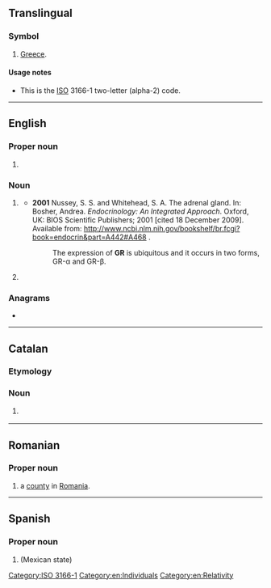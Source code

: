{{also|gr|Gr|.gr|gr.|Gr.}}
==Translingual==

===Symbol===
{{head|mul|symbol}}

# [[Greece]].

====Usage notes====
* This is the [[ISO]] 3166-1 two-letter (alpha-2) code.

[[Category:ISO 3166-1]]

----

==English==

===Proper noun===
{{en-proper noun}}

# {{lb|en|British}} {{initialism of|en|[[Georgius]] [[rex|Rex]]}} {{gloss|on coins, letterboxes, etc.}} {{ngd|The {{l|en|royal cypher}} for {{w|lang=en|George V}} and his son {{w|lang=en|George VI}}, kings of Great Britain}}

===Noun===
{{en-noun|~}}

# {{lb|en|biochemistry}} {{initialism of|en|glucocorticoid receptor}}
#* '''2001''' Nussey, S. S. and Whitehead, S. A. The adrenal gland. In: Bosher, Andrea. ''Endocrinology: An Integrated Approach''. Oxford, UK: BIOS Scientific Publishers; 2001 [cited 18 December 2009]. Available from: http://www.ncbi.nlm.nih.gov/bookshelf/br.fcgi?book=endocrin&part=A442#A468 .
#*: The expression of '''GR''' is ubiquitous and it occurs in two forms, GR-α and GR-β.
# {{initialism of|en|general relativity}}

===Anagrams===
* {{anagrams|en|a=gr|R&G|RG}}

[[Category:en:Individuals]]
[[Category:en:Relativity]]

----

==Catalan==

===Etymology===
{{initialism of|ca|[[gran|Gran]] [[recorregut|Recorregut]]}}

===Noun===
{{head|ca|noun}}

# {{l|en|GR}} {{gloss|path}}

----

==Romanian==

===Proper noun===
{{head|ro|proper noun}}

# {{abbreviation of|ro|Giurgiu|dot=,}} a [[county]] in [[Romania]].

----

==Spanish==

===Proper noun===
{{es-proper noun}}

# {{abbreviation of|es|nodot=1|Guerrero}} (Mexican state)